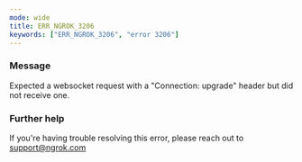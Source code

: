 ```yaml
---
mode: wide
title: ERR_NGROK_3206
keywords: ["ERR_NGROK_3206", "error 3206"]
---
```



### Message

Expected a websocket request with a "Connection: upgrade" header but did not receive one.

<ErrorDetails />

### Further help

If you're having trouble resolving this error, please reach out to [support@ngrok.com](mailto:support@ngrok.com?subject=Help%20with%20ERR_NGROK_3206)
